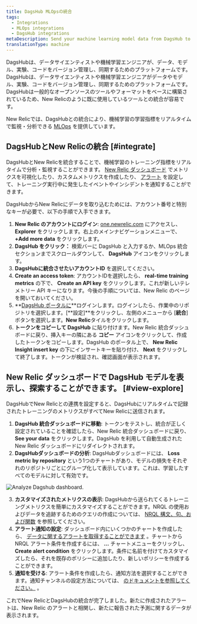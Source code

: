 ```yaml
---
title: DagsHub MLOpsの統合
tags:
  - Integrations
  - MLOps integrations
  - DagsHub integrations
metaDescription: Send your machine learning model data from DagsHub to New Relic to understand your model's performance.
translationType: machine
---
```



DagsHubは、データサイエンティストや機械学習エンジニアが、データ、モデル、実験、コードをバージョン管理し、同期するためのプラットフォームです。DagsHubは、データサイエンティストや機械学習エンジニアがデータやモデル、実験、コードをバージョン管理し、同期するためのプラットフォームです。DagsHubは一般的なオープンソースのツールやフォーマットをベースに構築されているため、New Relicのように既に使用しているツールとの統合が容易です。

New Relicでは、DagsHubとの統合により、機械学習の学習指標をリアルタイムで監視・分析できる [MLOps](/docs/alerts-applied-intelligence/mlops/get-started/intro-mlops/) を提供しています。

## DagsHubとNew Relicの統合 [#integrate]

DagsHubとNew Relicを統合することで、機械学習のトレーニング指標をリアルタイムで分析・監視することができます。 [New Relic ダッシュボード](/docs/query-your-data/explore-query-data/dashboards/introduction-dashboards/) でメトリクスを可視化したり、カスタムメトリクスを作成したり、 [アラート](/docs/alerts-applied-intelligence/new-relic-alerts/learn-alerts/introduction-alerts/) を設定して、トレーニング実行中に発生したイベントやインシデントを通知することができます。

DagsHubからNew Relicにデータを取り込むためには、アカウント番号と特別なキーが必要で、以下の手順で入手できます。

1. **New Relic のアカウントにログイン**: [one.newrelic.com](https://one.newrelic.com) にアクセスし、 **Explorer** をクリックします。右上のメインナビゲーションメニューで、 **+Add more data** をクリックします。
2. **DagsHub をクリック：** 検索バーに DagsHub と入力するか、MLOps 統合セクションまでスクロールダウンして、 **DagsHub** アイコンをクリックします。
3. **DagsHubに統合させたいアカウントID** を選択してください。
4. **Create an access token**: アカウントIDを選択したら、 **real-time training metrics** の下で、 **Create an API key** をクリックします。これが新しいテレメトリー API キーになります。今後の手順については、New Relic のページを開いておいてください。
5. **[DagsHub ポータルに](https://dagshub.com/user/login)**ログインします。ログインしたら、作業中のリポジトリを選択します。\[**設定]**をクリックし、左側のメニューから \[**統合**] ボタンを選択します。**New Relic**タイルをクリックします。
6. **トークンをコピーして DagsHub** に貼り付けます。New Relic 統合ダッシュボードに戻り、挿入キーの隣にある **コピー** アイコンをクリックして、作成したトークンをコピーします。DagsHub のポータル上で、 **New Relic Insight insert key** の下にインサートキーを貼り付け、 **Next** をクリックして終了します。トークンが検証され、確認画面が表示されます。

<InstallFeedback/>

## New Relic ダッシュボードで DagsHub モデルを表示し、探索することができます。 [#view-explore]

DagsHubでNew Relicとの連携を設定すると、DagsHubにリアルタイムで記録されたトレーニングのメトリクスがすべてNew Relicに送信されます。

1. **DagsHub 統合ダッシュボードに移動**: トークンをテストし、統合が正しく設定されていることを確認したら、New Relic 統合ダッシュボードに戻り、 **See your data** をクリックします。DagsHub を利用して自動生成された New Relic ダッシュボードにリダイレクトされます。
2. **DagsHubダッシュボードの分析**: DagsHubダッシュボードには、 **Loss metric by repository** という1つのチャートがあり、モデルの損失をそれぞれのリポジトリごとにグループ化して表示しています。これは、学習したすべてのモデルに対して有効です。

<img
  title="Analyze Dagshub dashboard"
  alt="Analyze Dagshub dashboard."
  src={dagshub1}
/>

3. **カスタマイズされたメトリクスの表示**: DagsHubから送られてくるトレーニングメトリクスを簡単にカスタマイズすることができます。NRQL の使用およびデータを追跡するためのクエリの作成については、 [NRQL 構文、句、および関数](/docs/query-your-data/nrql-new-relic-query-language/get-started/nrql-syntax-clauses-functions/) を参照してください。
4. **アラート通知の設定**: ダッシュボード内にいくつかのチャートを作成したら、 [データに関するアラートを取得することができます](/docs/alerts-applied-intelligence/new-relic-alerts/alert-policies/create-edit-or-find-alert-policy/) 。チャートから NRQL アラート条件を作成するには、 **...** チャートメニューをクリックし、 **Create alert condition** をクリックします。条件に名前を付けてカスタマイズしたら、それを既存のポリシーに追加したり、新しいポリシーを作成することができます。
5. **通知を受ける**: アラート条件を作成したら、通知方法を選択することができます。通知チャンネルの設定方法については、 [のドキュメントを参照してください。](/docs/alerts-applied-intelligence/new-relic-alerts/alert-notifications/notification-channels-control-where-send-alerts/) 。

これでNew RelicとDagsHubの統合が完了しました。新たに作成されたアラートは、New Relic のアラートと相関し、新たに報告された予測に関するデータが表示されます。